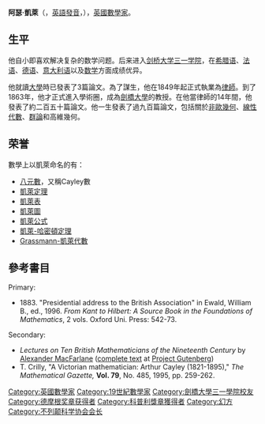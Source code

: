{{Infobox scientist
|name = Arthur Cayley<br />阿瑟·凱萊
|image = Arthur Cayley.jpg
|image_size = 240px
|caption = 阿瑟·凱萊在伦敦的肖像
|birth_date = {{birth date|1821|8|16|df=y}}
|birth_place = [[英格兰|英格兰]][[薩里郡|薩里郡]][[里奇蒙_(倫敦)|里奇蒙]]
|residence = 
|nationality = {{UK}}
|death_date = {{death date and age|1895|1|26|1821|8|16|df=y}}
|death_place = [[英格兰|英格兰]][[剑桥郡|剑桥郡]][[劍橋|劍橋]]
|field = [[数学|数学]]
|work_institution = [[剑桥大学|剑桥大学]]
|alma_mater = [[剑桥大学三一学院|剑桥大学三一学院]]
|academic_advisors = [[乔治·皮科克|乔治·皮科克]]<br />{{tsl|en|William Hopkins|}}
|doctoral_students = [[亨利·弗雷德里克·贝克|亨利·弗雷德里克·贝克]]<br />{{tsl|en|Andrew Forsyth|}}<br />{{tsl|en|Charlotte Scott|}}
|known_for = [[射影几何|射影几何]]<br /> [[群论|群论]]<br /> [[凱萊－哈密頓定理|凱萊－哈密頓定理]] <br /> [[生成树公式|生成树公式]]
|awards = [[科普利奖章|科普利奖章]]（1882年）
|footnotes =
}}
'''阿瑟·凱萊'''（{{lang-en|'''Arthur Cayley'''}}，[[英語|英語]][[國際音標|發音]]{{IPA|[ˈɑːθə ˈkeɪli]}}，{{bd|1821年|8月16日|1895年|1月26日|catIdx=Cayley, Arthur}}），[[英國|英國]][[數學家|數學家]]。

== 生平 ==
他自小即喜欢解决复杂的数学问题。后来进入[[剑桥大学三一学院|剑桥大学三一学院]]，在[[希腊语|希腊语]]、[[法语|法语]]、[[德语|德语]]、[[意大利语|意大利语]]以及[[数学|数学]]方面成绩优异。

他就讀[[大學|大學]]時已發表了3篇論文。為了謀生，他在1849年起正式執業為[[律師|律師]]。到了1863年，他才正式進入學術圈，成為[[劍橋大學|劍橋大學]]的教授。在他當律師的14年間，他發表了約二百五十篇論文。他一生發表了過九百篇論文，包括關於[[非歐幾何|非歐幾何]]、[[線性代數|線性代數]]、[[群論|群論]]和高維幾何。

== 荣誉 ==
數學上以凱萊命名的有：
*[[八元數|八元數]]，又稱Cayley數
*[[凱萊定理|凱萊定理]]
*[[凱萊表|凱萊表]]
*[[凱萊圖|凱萊圖]]
*[[凱萊公式|凱萊公式]]
*[[凱萊-哈密頓定理|凱萊-哈密頓定理]]
*[[Grassmann-凱萊代數|Grassmann-凱萊代數]]

==參考書目==
Primary:
*1883. "Presidential address to the British Association" in Ewald, William B., ed., 1996. ''From Kant to Hilbert: A Source Book in the Foundations of Mathematics'', 2 vols. Oxford Uni. Press: 542-73.

Secondary:
*''Lectures on Ten British Mathematicians of the Nineteenth Century'' by [[Alexander_MacFarlane_(mathematician)|Alexander MacFarlane]] ([http://library.beau.org/gutenberg/etext06/tbmms10p.pdf complete text] {{Wayback|url=http://library.beau.org/gutenberg/etext06/tbmms10p.pdf |date=20170729051819 }} at [[Project_Gutenberg|Project Gutenberg]])
*T. Crilly, "A Victorian mathematician: Arthur Cayley (1821-1895)," ''The Mathematical Gazette,'' '''Vol. 79''', No. 485, 1995, pp. 259-262.

{{德摩根奖章获得者}}
{{1851年至1900年科普利奖章获得者}}
{{DEFAULTSORT:Cayley, Arthur}}
{{Authority control}}
[[Category:英國數學家|Category:英國數學家]]
[[Category:19世紀數學家|Category:19世紀數學家]]
[[Category:劍橋大學三一學院校友|Category:劍橋大學三一學院校友]]
[[Category:德摩根奖章获得者|Category:德摩根奖章获得者]]
[[Category:科普利獎章獲得者|Category:科普利獎章獲得者]]
[[Category:幻方|Category:幻方]]
[[Category:不列颠科学协会会长|Category:不列颠科学协会会长]]